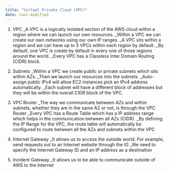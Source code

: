 ```yaml
---
title: "Virtual Private Cloud (VPC)"
date: last-modified
---
```


1. VPC
    _A VPC is a logically isolated section of the AWS cloud within a region where we can launch our own resources.
    _Within a VPC we can create our own networks using our own IP ranges.
    _A VPC sits within a region and we can have up to 5 VPCs within each region by default.
    _By default, one VPC is create by default in every one of those regions around the world.
    _Every VPC has a Classless Inter Domain Routing (CIDR) block.

2. Subnets 
    _Within a VPC we create public or private subnets which sits within AZs.
    _Then we launch our resources into the subnets.
    _Auto-assign public IPv4 will allow EC2 instances pick an IPv4 address automatically.
    _Each subnet will have a different block of addresses but they will be within the overall CIDR block of the VPC.
    
3. VPC Router
    _The way we communicate between AZs and within subnets, whether they are in the same AZ or not, is through the VPC Router
    _Every VPC has a Route Table which has a IP address range which helps in the communication between all AZs (CIDR).
    _By defining the IP Range for the VPC, the route table will automatically be configured to route between all the AZs and subnets within the VPC

4. Internet Gateway
    _It allows us to access the outside world. For example, send requests out to an Internet website through the IG
    _We need to specify the Internet Gateway ID and an IP address as a destination
    
5. Incident Gateway
    _It allows us to be able to communicate outside of AWS to the Internet



